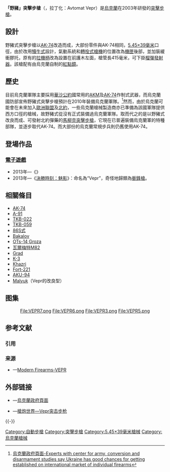 {{noteTA
|G1=軍事
|G2=長度單位
|G3=Firearms
}}
{{Infobox Weapon
| name        = 野豬式突擊步槍
| image       = File:Вепрь-1.jpg
| image_size  = 300px
| caption     = 
|origin= {{UKR}} 
|type= [[突擊步槍|突擊步槍]]
<!-- Type selection -->
|is_ranged=yes
|is_bladed=
|is_explosive=
|is_artillery=
|is_vehicle=
<!-- Service history -->
|service=
|wars=
<!-- Production history -->
|designer= 烏克蘭航天局
|design_date= 2003年
|manufacturer=
|unit_cost= $150<ref>http://jczs.news.sina.com.cn/2004-08-19/1100219107.html</ref>
|production_date=
|number=
|variants= 
<!-- General specifications -->
|weight= 空槍：3.45[[公斤|公斤]]
|length= 702毫米
|part_length= 415毫米
|crew=
<!-- Ranged weapon specifications -->
|cartridge= [[5.45×39mm|5.45×39毫米]]
|caliber= 5.45毫米
|action= [[氣動式|長行程導氣式活塞]]，[[轉拴式槍栓|轉拴式槍栓]]
|mode= 半自動、全自動，可[[擊發調變槍械|選射]]
|rate= 600—650發／分鐘
|velocity= 
|range= 
|max_range=
|feed= 30發[[彈匣|彈匣]]
|sights= [[機械瞄具|機械瞄具]]、[[紅點鏡|紅點鏡]]
}}

'''「野豬」突擊步槍'''（{{lang-uk|Автомат «Вепр»}}，拉丁化：Avtomat Vepr）是[[烏克蘭|烏克蘭]]在2003年研發的[[突擊步槍|突擊步槍]]。

==設計==
野豬式突擊步槍以[[AK-74|AK-74]]改造而成，大部份零件與AK-74相同，[[5.45×39mm|5.45×39毫米]]口徑，由於改用[[犢牛式|犢牛式]]設計，氣動系統和[[轉拴式槍機|轉拴式槍機]]的位置改為[[機匣|機匣]]後部，並加裝緩衝膠托，原有的[[拉機柄|拉機柄]]改為設置在前護木左面，槍管長415毫米，可下掛[[榴彈發射器|榴彈發射器]]。該槍配有由烏克蘭自制的[[紅點鏡|紅點鏡]]。

==歷史==
目前烏克蘭軍隊主要採用[[华沙条约组织|華沙公約]]國常用的[[AKM突击步枪|AKM]]及[[AK-74突击步枪|AK-74]]作制式武器，而烏克蘭國防部宣佈野豬式突擊步槍預計在2010年裝備烏克蘭軍隊。<ref name="">{{en}}[http://www.kmu.gov.ua/control/en/publish/printable_article?art_id=2705680 烏克蘭政府頁面-Experts with center for army, conversion and disarmament studies say Ukraine has good chances for getting established on international market of individual firearms]</ref>然而，由於烏克蘭可能會在未來加入[[歐洲聯盟|歐洲聯盟]]及[[北約|北約]]，一些烏克蘭槍械製造商亦已準備為該國軍隊提供西方口徑的槍械，故野豬式從沒有正式裝備過烏克蘭軍隊。取而代之的是以野豬式改良而成、可發射北約彈藥的[[馬柳克突擊步槍|馬柳克突擊步槍]]，它現在已普遍裝備烏克蘭軍的特種部隊，並逐步取代AK-74。而大部份的烏克蘭常規步兵則仍舊使用AK-74。

==登場作品==
{{NoteTA
|G1=Game
}}
===[[電子遊戲|電子遊戲]]===
* 2013年—《{{tsl|en|Survarium|生存法則 (遊戲)|生存法則}}》
* 2013年—《[[決勝時刻：魅影|決勝時刻：魅影]]》：命名為“Vepr”，奇怪地歸類為[[衝鋒槍|衝鋒槍]]。

== 相關條目 ==
* [[AK-74突击步枪|AK-74]]
* [[A-91突击步枪|A-91]]
* [[TKB-022突击步枪|TKB-022]]
* [[TKB-059三管突击步枪|TKB-059]]
* [[86S式自動步槍|86S式]]
* [[Bakalov突擊步槍|Bakalov]]
* [[OTs-14突擊步槍|OTs-14 Groza]]
* [[瓦爾梅特M82突擊步槍|瓦爾梅特M82]]
* [[Grad突擊步槍|Grad]]
* [[K3突擊步槍|K-3]]
* [[Khazri突擊步槍|Khazri]]
* [[Fort-221突擊步槍|Fort-221]]
* [[AKU-94突擊步槍|AKU-94]]
* [[馬柳克突擊步槍|Malyuk]]（Vepr的改良型）

== 图集 ==
<center>
<gallery>
File:VEPR7.png
File:VEPR6.png 
File:VEPR3.png
File:VEPR5.png
</gallery>
</center>

== 参考文献 ==
=== 引用 ===
{{Reflist}}

=== 来源 ===
{{ReflistH}}
* {{en icon}}—[https://web.archive.org/web/20070516153043/http://world.guns.ru/assault/as68-e.htm Modern Firearms-VEPR]</small>
{{ReflistF}}

== 外部链接 ==
* {{en icon}}—[http://www.kmu.gov.ua/control/en/publish/article?art_id=2705680&cat_id=32598 烏克蘭政府頁面]{{Wayback|url=http://www.kmu.gov.ua/control/en/publish/article?art_id=2705680&cat_id=32598 |date=20070930064542 }}
* {{zh icon}}—[http://pewpewpew.work/ukraine/vepr/vepr.htm 槍炮世界—Vepr突击步枪]

{{-}}
{{犢牛式槍械}}
{{AK槍族}}

[[Category:自動步槍|Category:自動步槍]]
[[Category:突擊步槍|Category:突擊步槍]]
[[Category:5.45×39毫米槍械|Category:5.45×39毫米槍械]]
[[Category:烏克蘭槍械|Category:烏克蘭槍械]]